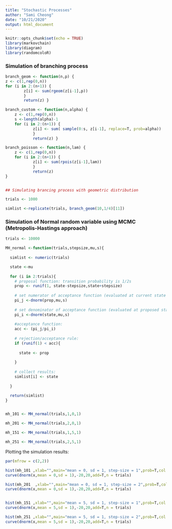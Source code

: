 ```yaml
---
title: "Stochastic Processes"
author: "Sami Cheong"
date: "10/21/2020"
output: html_document
---
```

```r
knitr::opts_chunk$set(echo = TRUE)
library(markovchain)
library(diagram)
library(randomcoloR)

```

### Simulation of branching process

```r

branch_geom <- function(n,p) {
z <- c(1,rep(0,n))
for (i in 2:(n+1)) {
		z[i] <- sum(rgeom(z[i-1],p))
		}
		return(z) }

branch_custom <- function(n,alpha) {
	z <- c(1,rep(0,n))
	s <-length(alpha)-1
	for (i in 2:(n+1)) {
			z[i] <- sum( sample(0:s, z[i-1], replace=T, prob=alpha))
			}
			return(z) }

branch_poisson <- function(n,lam) {  
	z <- c(1,rep(0,n))
	for (i in 2:(n+1)) {
			z[i] <- sum(rpois(z[i-1],lam))
			}
			return(z)
}


## Simulating brancing process with geometric distribution

trials <- 1000

simlist <-replicate(trials, branch_geom(10,1/4)[11])

```


### Simulation of Normal random variable using MCMC (Metropolis-Hastings approach)


```r

trials <- 10000

MH_normal <-function(trials,stepsize,mu,s){
  
  simlist <- numeric(trials)

  state <-mu
  
  for (i in 2:trials){
    # proposal function: transition probability is 1/2s
    prop <- runif(1, state-stepsize,state+stepsize)
    
    # set numerator of acceptance function (evaluated at current state
    pi_j <-dnorm(prop,mu,s)
    
    # set denominator of acceptance function (evaluated at proposed state)
    pi_i <-dnorm(state,mu,s)
    
    #acceptance function: 
    acc <- (pi_j/pi_i)
    
    # rejection/acceptance rule:
    if (runif(1) < acc){
      
      state <- prop
      
    }
    
    # collect results:
    simlist[i] <- state
    
  }

  return(simlist)
}


mh_101 <- MH_normal(trials,1,0,1)

mh_201 <- MH_normal(trials,2,0,1)

mh_151 <- MH_normal(trials,1,5,1)

mh_251 <- MH_normal(trials,2,5,1)

```


Plotting the simulation results:

```r

par(mfrow = c(2,2))

hist(mh_101 ,xlab="",main="mean = 0, sd = 1, step-size = 1",prob=T,col = randomColor(),xlim = c(-8,8),ylim = c(0,0.4))
curve(dnorm(x,mean = 0,sd = 1),-20,20,add=T,n = trials)

hist(mh_201  ,xlab="",main="mean = 0, sd = 1, step-size = 2",prob=T,col = randomColor(),xlim = c(-8,8),ylim = c(0,0.4))
curve(dnorm(x,mean = 0,sd = 1),-20,20,add=T,n = trials)


hist(mh_151 ,xlab="",main="mean = 5, sd = 1, step-size = 1",prob=T,col = randomColor(),xlim = c(-8,8),ylim = c(0,0.4))
curve(dnorm(x,mean = 5,sd = 1),-20,20,add=T,n = trials)

hist(mh_251 ,xlab="",main="mean = 5, sd = 1, step-size = 2",prob=T,col = randomColor(),xlim = c(-8,8),ylim = c(0,0.4))
curve(dnorm(x,mean = 5,sd = 1),-20,20,add=T,n = trials)

```

